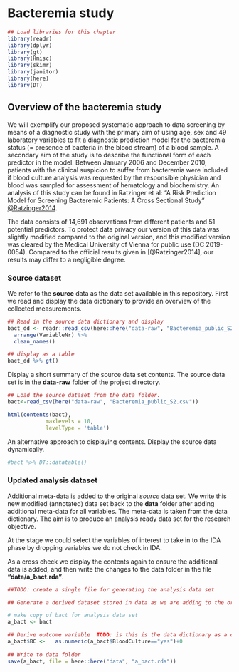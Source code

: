 # Bacteremia study  {#Bacteremia}

```r
## Load libraries for this chapter
library(readr)
library(dplyr)
library(gt)
library(Hmisc)
library(skimr)
library(janitor)
library(here)
library(DT)
```


## Overview of the bacteremia study

We will exemplify our proposed systematic approach to data screening by means of a diagnostic study with the primary aim of using age, sex and 49 laboratory variables to fit a diagnostic prediction model for the bacteremia status (= presence of bacteria in the blood stream) of a blood sample. A secondary aim of the study is to describe the functional form of each predictor in the model. Between January 2006 and December 2010, patients with the clinical suspicion to suffer from bacteremia were included if blood culture analysis was requested by the responsible physician and blood was sampled for assessment of hematology and biochemistry. An analysis of this study can be found in Ratzinger et al: "A Risk Prediction Model for Screening Bacteremic Patients: A Cross Sectional Study" [@Ratzinger2014](https://doi.org/10.1371/journal.pone.0106765).

The data consists of 14,691 observations from different patients and 51 potential predictors. To protect data privacy our version of this data was slightly modified compared to the original version, and this modified version was cleared by the Medical University of Vienna for public use (DC 2019-0054). Compared to the official results given in [@Ratzinger2014], our results may differ to a negligible degree. 


### Source dataset

We refer to the **source** data as the data set available in this repository. First we read and display the data dictionary to provide an overview of the collected measurements. 

```r
## Read in the source data dictionary and display 
bact_dd <- readr::read_csv(here::here("data-raw", "Bacteremia_public_S2_Data_Dictionary.csv")) %>%
  arrange(VariableNr) %>%
  clean_names()

## display as a table 
bact_dd %>% gt()
```



Display a short summary of the source data set contents. The source data set is in the **data-raw** folder of the project directory. 

```r

## Load the source dataset from the data folder. 
bact<-read_csv(here("data-raw", "Bacteremia_public_S2.csv"))

html(contents(bact),
            maxlevels = 10,
            levelType = 'table')

```

An alternative approach to displaying contents. Display the source data dynamically. 

```r
#bact %>% DT::datatable()
```


### Updated analysis dataset

Additional meta-data is added to the original *source* data set. We write this new modified (annotated) data set back to the **data** folder after adding additional meta-data for all variables. The meta-data is taken from the data dictionary. The aim is to produce an analysis ready data set for the research objective. 

At the stage we could select the variables of interest to take in to the IDA phase by dropping variables we do not check in IDA.

As a cross check we display the contents again to ensure the additional data is added, and then write  the changes to the data folder in the file **"data/a_bact.rda"**. 

```r
##TODO: create a single file for generating the analysis data set

## Generate a derived dataset stored in data as we are adding to the original source dataset obtained. 

# make copy of bact for analysis data set 
a_bact <- bact

## Derive outcome variable  TODO: is this is the data dictionary as a derived variable
a_bact$BC <-   as.numeric(a_bact$BloodCulture=="yes")+0
  
## Write to data folder
save(a_bact, file = here::here("data", "a_bact.rda"))
```





